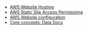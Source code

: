 - [AWS Website Hosting](https://docs.aws.amazon.com/AmazonS3/latest/dev/WebsiteHosting.html)
- [AWS Static Site Access Permissions](https://docs.aws.amazon.com/en_pv/AmazonS3/latest/dev/WebsiteAccessPermissionsReqd.html)
- [AWS Website configuration](https://docs.aws.amazon.com/AmazonS3/latest/dev/HowDoIWebsiteConfiguration.html)
- [Core concepts: Data Docs](../../../../../reference/data_docs.md)